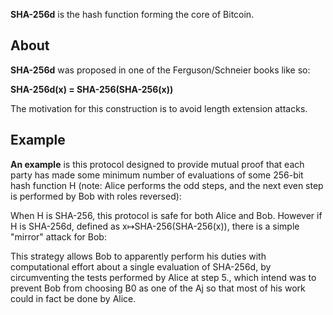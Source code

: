 '''SHA-256d''' is the hash function forming the core of Bitcoin.

==About==
'''SHA-256d''' was proposed in one of the Ferguson/Schneier books like so:

'''SHA-256d(x) = SHA-256(SHA-256(x))'''

The motivation for this construction is to avoid length extension attacks.

==Example==
'''An example''' is this protocol designed to provide mutual proof that each party has made some minimum number of evaluations of some 256-bit hash function H (note: Alice performs the odd steps, and the next even step is performed by Bob with roles reversed):

When H is SHA-256, this protocol is safe for both Alice and Bob. However if H is SHA-256d, defined as x↦SHA-256(SHA-256(x)), there is a simple "mirror" attack for Bob:

This strategy allows Bob to apparently perform his duties with computational effort about a single evaluation of SHA-256d, by circumventing the tests performed by Alice at step 5., which intend was to prevent Bob from choosing B0 as one of the Aj so that most of his work could in fact be done by Alice.
